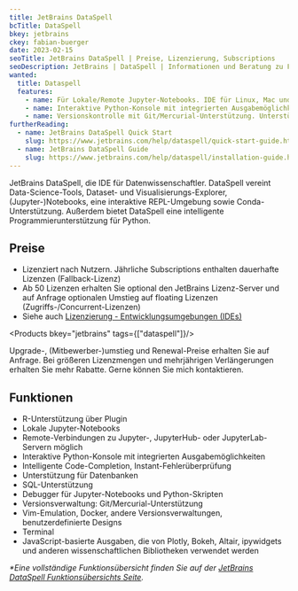 ```yaml
---
title: JetBrains DataSpell
bcTitle: DataSpell
bkey: jetbrains
ckey: fabian-buerger
date: 2023-02-15
seoTitle: JetBrains DataSpell | Preise, Lizenzierung, Subscriptions
seoDescription: JetBrains | DataSpell | Informationen und Beratung zu Fragen bei Lizenzierung und Kosten.
wanted:
  title: Dataspell
  features:
    - name: Für Lokale/Remote Jupyter-Notebooks. IDE für Linux, Mac und Windows.
    - name: Interaktive Python-Konsole mit integrierten Ausgabemöglichkeiten. Debugger für Jupyter-Notebooks und Python-Skripten.
    - name: Versionskontrolle mit Git/Mercurial-Unterstützung. Unterstützung von Python, R und SQL-Datenbanken.
furtherReading:
  - name: JetBrains DataSpell Quick Start
    slug: https://www.jetbrains.com/help/dataspell/quick-start-guide.html
  - name: JetBrains DataSpell Guide
    slug: https://www.jetbrains.com/help/dataspell/installation-guide.html
---
```





<Intro>

JetBrains DataSpell, die IDE für Datenwissenschaftler. DataSpell vereint Data-Science-Tools, Dataset- und Visualisierungs-Explorer, (Jupyter-)Notebooks, eine interaktive REPL-Umgebung sowie Conda-Unterstützung. Außerdem bietet DataSpell eine intelligente Programmierunterstützung für Python.

</Intro>

<TOC />



## Preise

<ArrowList>

- Lizenziert nach Nutzern. Jährliche Subscriptions enthalten dauerhafte Lizenzen (Fallback-Lizenz)
- Ab 50 Lizenzen erhalten Sie optional den JetBrains Lizenz-Server und auf Anfrage optionalen Umstieg auf floating Lizenzen (Zugriffs-/Concurrent-Lizenzen)
- Siehe auch [Lizenzierung - Entwicklungsumgebungen (IDEs)](/hersteller/jetbrains/#kauf-und-lizenzierung)

</ArrowList>

<Products bkey="jetbrains" tags={["dataspell"]}/>


<GetInTouch>

Upgrade-, (Mitbewerber-)umstieg und Renewal-Preise erhalten Sie auf Anfrage. Bei größeren Lizenzmengen und mehrjährigen Verlängerungen erhalten Sie mehr Rabatte. Gerne können Sie mich kontaktieren.

</GetInTouch>

## Funktionen


- R-Unterstützung	über Plugin
- Lokale Jupyter-Notebooks
- Remote-Verbindungen zu Jupyter-, JupyterHub- oder JupyterLab-Servern möglich
- Interaktive Python-Konsole mit integrierten Ausgabemöglichkeiten
- Intelligente Code-Completion, Instant-Fehlerüberprüfung
- Unterstützung für Datenbanken
- SQL-Unterstützung
- Debugger für Jupyter-Notebooks und Python-Skripten
- Versionsverwaltung: Git/Mercurial-Unterstützung
- Vim-Emulation, Docker, andere Versionsverwaltungen, benutzerdefinierte Designs
- Terminal
- JavaScript-basierte Ausgaben, die von Plotly, Bokeh, Altair, ipywidgets und anderen wissenschaftlichen Bibliotheken verwendet werden


_*Eine vollständige Funktionsübersicht finden Sie auf der [JetBrains DataSpell Funktionsübersichts Seite](https://www.jetbrains.com/de-de/dataspell/#features)._
